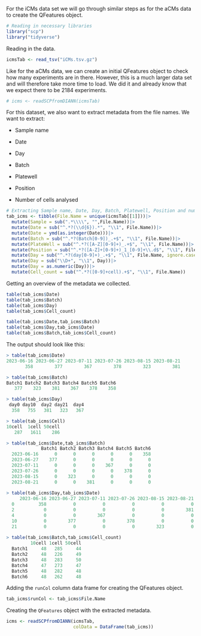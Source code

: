 For the iCMs data set we will go through similar steps as for the aCMs data to create the QFeatures object.

```r
# Reading in necessary libraries
library("scp")
library("tidyverse")
```

Reading in the data.

```r
icmsTab <- read_tsv("iCMs.tsv.gz")
```

Like for the aCMs data, we can create an initial QFeatures object to check how many experiments are in there. However, this is a much larger data set and will therefore take more time to load. We did it and already know that we expect there to be 2184 experiments.

```r
# icms <- readSCPfromDIANN(icmsTab)
```

For this dataset, we also want to extract metadata from the file names. We want to extract:

-   Sample name

-   Date

-   Day

-   Batch

-   Platewell

-   Position

-   Number of cells analysed

```r
# Extracting Sample name, Date, Day, Batch, Platewell, Position and number of cells analysed
tab_icms <- tibble(File.Name = unique(icmsTab[[1]]))|>
  mutate(Sample = sub(".*\\\\", "",File.Name))|>
  mutate(Date = sub("^.*?(\\d{6}).*", "\\1", File.Name))|>
  mutate(Date = ymd(as.integer(Date)))|>
  mutate(Batch = sub("^.*?(Batch[0-9])_.+$", "\\1", File.Name))|>
  mutate(PlateWell = sub("^.*?([A-Z][0-9]+)_.+$", "\\1", File.Name))|>
  mutate(Position = sub("^.*?([A-Z]+[0-9]+)_1_[0-9]+\\.d$", "\\1", File.Name))|>
  mutate(Day = sub("^.*?(day[0-9]+)_.+$", "\\1", File.Name, ignore.case = T))|>
  mutate(Day = sub("\\D+", "\\1", Day))|>
  mutate(Day = as.numeric(Day))|>
  mutate(Cell_count = sub("^.*?([0-9]+cell).+$", "\\1", File.Name))
```

Getting an overview of the metadata we collected.

```r
table(tab_icms$Date)
table(tab_icms$Batch)
table(tab_icms$Day)
table(tab_icms$Cell_count)

table(tab_icms$Date,tab_icms$Batch)
table(tab_icms$Day,tab_icms$Date)
table(tab_icms$Batch,tab_icms$Cell_count)
```

The output should look like this:

```r
> table(tab_icms$Date)
2023-06-16 2023-06-27 2023-07-11 2023-07-26 2023-08-15 2023-08-21 
       358        377        367        378        323        381 

> table(tab_icms$Batch)
Batch1 Batch2 Batch3 Batch4 Batch5 Batch6 
   377    323    381    367    378    358 

> table(tab_icms$Day)
 day0 day10  day2 day21  day4 
  358   755   381   323   367 

> table(tab_icms$Cell)
10cell  1cell 50cell 
   287   1611    286 
```

```r
> table(tab_icms$Date,tab_icms$Batch)
             Batch1 Batch2 Batch3 Batch4 Batch5 Batch6
  2023-06-16      0      0      0      0      0    358
  2023-06-27    377      0      0      0      0      0
  2023-07-11      0      0      0    367      0      0
  2023-07-26      0      0      0      0    378      0
  2023-08-15      0    323      0      0      0      0
  2023-08-21      0      0    381      0      0      0
  
> table(tab_icms$Day,tab_icms$Date)
     2023-06-16 2023-06-27 2023-07-11 2023-07-26 2023-08-15 2023-08-21
  0         358          0          0          0          0          0
  2           0          0          0          0          0        381
  4           0          0        367          0          0          0
  10          0        377          0        378          0          0
  21          0          0          0          0        323          0
  
> table(tab_icms$Batch,tab_icms$Cell_count)
         10cell 1cell 50cell
  Batch1     48   285     44
  Batch2     48   226     49
  Batch3     48   283     50
  Batch4     47   273     47
  Batch5     48   282     48
  Batch6     48   262     48

```

Adding the `runCol` column data frame for creating the QFeatures object.

```r
tab_icms$runCol <- tab_icms$File.Name
```

Creating the `QFeatures` object with the extracted metadata.

```r
icms <- readSCPfromDIANN(icmsTab,
                         colData = DataFrame(tab_icms))
```
